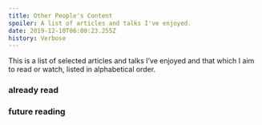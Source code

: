 ```yaml
---
title: Other People's Content
spoiler: A list of articles and talks I've enjoyed.
date: 2019-12-10T06:00:23.255Z
history: Verbose
---
```



This is a list of selected articles and talks I’ve enjoyed and that which I aim to read or watch, listed in alphabetical order.

### already read

<ReadingList list={alreadyRead} />

### future reading

<ReadingList list={futureReading} />
